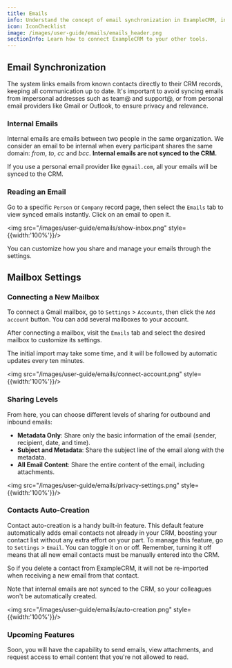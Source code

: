 ```yaml
---
title: Emails
info: Understand the concept of email synchronization in ExampleCRM, including how to read synced emails, connect new mailboxes, and set sharing levels.
icon: IconChecklist
image: /images/user-guide/emails/emails_header.png
sectionInfo: Learn how to connect ExampleCRM to your other tools.
---
```


## Email Synchronization

The system links emails from known contacts directly to their CRM records, keeping all communication up to date. It's important to avoid syncing emails from impersonal addresses such as team@ and support@, or from personal email providers like Gmail or Outlook, to ensure privacy and relevance.


### Internal Emails

Internal emails are emails between two people in the same organization. We consider an email to be internal when every participant shares the same domain: *from*, *to*, *cc* and *bcc*. **Internal emails are not synced to the CRM.**

If you use a personal email provider like `@gmail.com`, all your emails will be synced to the CRM.


### Reading an Email

Go to a specific `Person` or `Company` record page, then select the `Emails` tab to view synced emails instantly. Click on an email to open it.

<img src="/images/user-guide/emails/show-inbox.png" style={{width:'100%'}}/>

You can customize how you share and manage your emails through the settings.

## Mailbox Settings

### Connecting a New Mailbox

To connect a Gmail mailbox, go to `Settings` > `Accounts`, then click the `Add account` button. You can add several mailboxes to your account.

After connecting a mailbox, visit the `Emails` tab and select the desired mailbox to customize its settings.

The initial import may take some time, and it will be followed by automatic updates every ten minutes.

<img src="/images/user-guide/emails/connect-account.png" style={{width:'100%'}}/>

### Sharing Levels

From here, you can choose different levels of sharing for outbound and inbound emails:

-  **Metadata Only**: Share only the basic information of the email (sender, recipient, date, and time).
-  **Subject and Metadata**: Share the subject line of the email along with the metadata.
-  **All Email Content**: Share the entire content of the email, including attachments.

<img src="/images/user-guide/emails/privacy-settings.png" style={{width:'100%'}}/>

### Contacts Auto-Creation

Contact auto-creation is a handy built-in feature. This default feature automatically adds email contacts not already in your CRM, boosting your contact list without any extra effort on your part. To manage this feature, go to `Settings` > `Email`. You can toggle it on or off. Remember, turning it off means that all new email contacts must be manually entered into the CRM.

So if you delete a contact from ExampleCRM, it will not be re-imported when receiving a new email from that contact.

Note that internal emails are not synced to the CRM, so your colleagues won't be automatically created.

<img src="/images/user-guide/emails/auto-creation.png" style={{width:'100%'}}/>

### Upcoming Features

Soon, you will have the capability to send emails, view attachments, and request access to email content that you're not allowed to read.

<ArticleEditContent></ArticleEditContent>
